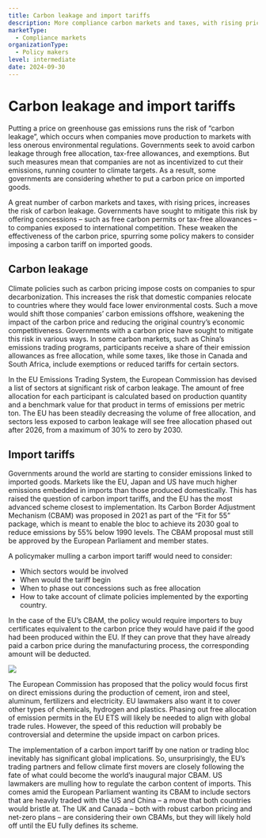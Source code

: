 ```yaml
---
title: Carbon leakage and import tariffs
description: More compliance carbon markets and taxes, with rising prices, raises the risk of carbon leakage. Concessions weaken the effectiveness of the carbon price, spurring some policy makers to consider imposing a carbon tariff on imported goods.
marketType:
  - Compliance markets
organizationType:
  - Policy makers
level: intermediate
date: 2024-09-30
---
```


# Carbon leakage and import tariffs

Putting a price on greenhouse gas emissions runs the risk of “carbon leakage”, which occurs when companies move production to markets with less onerous environmental regulations. Governments seek to avoid carbon leakage through free allocation, tax-free allowances, and exemptions. But such measures mean that companies are not as incentivized to cut their emissions, running counter to climate targets. As a result, some governments are considering whether to put a carbon price on imported goods.

<KeyMessage>
  A great number of carbon markets and taxes, with rising prices, increases the risk
  of carbon leakage. Governments have sought to mitigate this risk by offering
  concessions – such as free carbon permits or tax-free allowances – to
  companies exposed to international competition. These weaken the effectiveness
  of the carbon price, spurring some policy makers to consider imposing a carbon
  tariff on imported goods.
</KeyMessage>

## Carbon leakage

Climate policies such as carbon pricing impose costs on companies to spur decarbonization. This increases the risk that domestic companies relocate to countries where they would face lower environmental costs. Such a move would shift those companies’ carbon emissions offshore, weakening the impact of the carbon price and reducing the original country’s economic competitiveness. Governments with a carbon price have sought to mitigate this risk in various ways. In some carbon markets, such as China’s emissions trading programs, participants receive a share of their emission allowances as free allocation, while some taxes, like those in Canada and South Africa, include exemptions or reduced tariffs for certain sectors.

In the EU Emissions Trading System, the European Commission has devised a list of sectors at significant risk of carbon leakage. The amount of free allocation for each participant is calculated based on production quantity and a benchmark value for that product in terms of emissions per metric ton. The EU has been steadily decreasing the volume of free allocation, and sectors less exposed to carbon leakage will see free allocation phased out after 2026, from a maximum of 30% to zero by 2030.

## Import tariffs

Governments around the world are starting to consider emissions linked to imported goods. Markets like the EU, Japan and US have much higher emissions embedded in imports than those produced domestically. This has raised the question of carbon import tariffs, and the EU has the most advanced scheme closest to implementation. Its Carbon Border Adjustment Mechanism (CBAM) was proposed in 2021 as part of the “Fit for 55” package, which is meant to enable the bloc to achieve its 2030 goal to reduce emissions by 55% below 1990 levels. The CBAM proposal must still be approved by the European Parliament and member states.

A policymaker mulling a carbon import tariff would need to consider:

- Which sectors would be involved
- When would the tariff begin
- When to phase out concessions such as free allocation
- How to take account of climate policies implemented by the exporting country.

In the case of the EU’s CBAM, the policy would require importers to buy certificates equivalent to the carbon price they would have paid if the good had been produced within the EU. If they can prove that they have already paid a carbon price during the manufacturing process, the corresponding amount will be deducted.

<Image src="carbon-leakage-1.png" ratio={0} />

The European Commission has proposed that the policy would focus first on direct emissions during the production of cement, iron and steel, aluminum, fertilizers and electricity. EU lawmakers also want it to cover other types of chemicals, hydrogen and plastics. Phasing out free allocation of emission permits in the EU ETS will likely be needed to align with global trade rules. However, the speed of this reduction will probably be controversial and determine the upside impact on carbon prices.

The implementation of a carbon import tariff by one nation or trading bloc inevitably has significant global implications. So, unsurprisingly, the EU’s trading partners and fellow climate first movers are closely following the fate of what could become the world’s inaugural major CBAM. US lawmakers are mulling how to regulate the carbon content of imports. This comes amid the European Parliament wanting its CBAM to include sectors that are heavily traded with the US and China – a move that both countries would bristle at. The UK and Canada – both with robust carbon pricing and net-zero plans – are considering their own CBAMs, but they will likely hold off until the EU fully defines its scheme.
